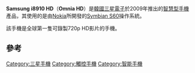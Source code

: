 {{Infobox Mobile phone
| name         = Samsung i8910 HD
| image        = Samsung i8910HD 0.jpg
| imagesize    = 200
| manufacturer = [[三星電子|三星]]
| carrier      =
| available    =
| screen       = 3.7" [[QHD|nHD]] [[AMOLED|AMOLED]]
| camera       = 8 MP
| operatingsystem = [[Symbian|Symbian]]
| input        =
| cpu          = OMAP3430 CPU
| ringtone     =
| memory       = 256 MB RAM
| storage      = 8 GB/16 GB
| memory_card  = [[microSD|microSD]]
| networks     =
| battery      =  內置可充電鋰離子電池（1500 mAh）
| connectivity = [[WLAN|WLAN]] [[IEEE_802.11b-1999|802.11b]]/[[IEEE_802.11g-2003|g]] [[DLNA|DLNA]], [[Universal_Serial_Bus|USB 2.0]], [[Bluetooth|Bluetooth 2.0]]
| size         = 123 x 59 x 12.9 mm
| form         =
| weight       = 148g
| media        =
| series       =
| predecessor  =
| successor    =
}}
'''Samsung i8910 HD'''（'''Omnia HD'''）是[[韓國|韓國]][[三星電子|三星電子]]於2009年推出的[[智慧型手機|智慧型手機]]產品，其使用的是由[[Nokia|Nokia]]所開發的[[Symbian|Symbian S60]]操作系統。

該手機是全球第一隻可錄製720p HD影片的手機。

== 參考 ==
{{reflist}}



{{Samsung-mobile-stub}}

[[Category:三星手機|Category:三星手機]]
[[Category:觸控手機|Category:觸控手機]]
[[Category:智能手機|Category:智能手機]]